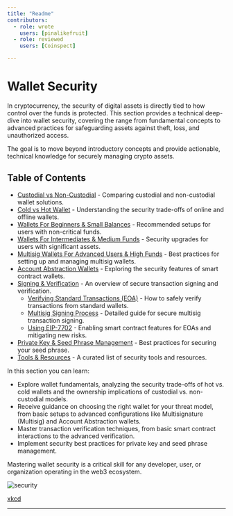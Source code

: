 ```yaml
---
title: "Readme"
contributors:
  - role: wrote
    users: [pinalikefruit]
  - role: reviewed
    users: [Coinspect]

---
```



<TagProvider>
<TagFilter />

# Wallet Security


<TagList tags={frontmatter.tags} />
<AttributionList contributors={frontmatter.contributors} />

In cryptocurrency, the security of digital assets is directly tied to how control over the funds is protected. This section provides a technical deep-dive into wallet security, covering the range from fundamental concepts to advanced practices for safeguarding assets against theft, loss, and unauthorized access.

The goal is to move beyond introductory concepts and provide actionable, technical knowledge for securely managing crypto assets.

## Table of Contents

- [Custodial vs Non-Custodial](/wallet-security/custodial-vs-non-custodial) - Comparing custodial and non-custodial wallet solutions.
- [Cold vs Hot Wallet](/wallet-security/cold-vs-hot-wallet) - Understanding the security trade-offs of online and offline wallets.
- [Wallets For Beginners & Small Balances](/wallet-security/for-beginners-&-small-balances) - Recommended setups for users with non-critical funds.
- [Wallets For Intermediates & Medium Funds](/wallet-security/intermediates-&-medium-funds) - Security upgrades for users with significant assets.
- [Multisig Wallets For Advanced Users & High Funds](/wallet-security/secure-multisig-best-practices) - Best practices for setting up and managing multisig wallets.
- [Account Abstraction Wallets](/wallet-security/account-abstraction) - Exploring the security features of smart contract wallets.
- [Signing & Verification](/wallet-security/signing-verification) - An overview of secure transaction signing and verification.
  - [Verifying Standard Transactions (EOA)](/wallet-security/verifying-standard-transactions) - How to safely verify transactions from standard wallets.
  - [Multisig Signing Process](/wallet-security/secure-multisig-signing-process) - Detailed guide for secure multisig transaction signing.
  - [Using EIP-7702](/wallet-security/verifying-7702) -  Enabling smart contract features for EOAs and mitigating new risks.
- [Private Key & Seed Phrase Management](/wallet-security/private-key-management) - Best practices for securing your seed phrase.
- [Tools & Resources](/wallet-security/tools-&-resources) - A curated list of security tools and resources.

In this section you can learn:

- Explore wallet fundamentals, analyzing the security trade-offs of hot vs. cold wallets and the ownership implications of custodial vs. non-custodial models.
- Receive guidance on choosing the right wallet for your threat model, from basic setups to advanced configurations like Multisignature (Multisig) and Account Abstraction wallets.
- Master transaction verification techniques, from basic smart contract interactions to the advanced verification.
- Implement security best practices for private key and seed phrase management.

Mastering wallet security is a critical skill for any developer, user, or organization operating in the web3 ecosystem.

![security](https://github.com/security-alliance/frameworks/assets/84518844/12e2cba3-f69e-4fde-85f1-8a235b9808af)

[xkcd](https://xkcd.com/538/)

---

</TagProvider>
<ContributeFooter />